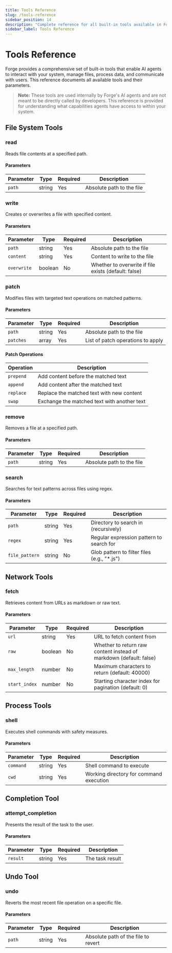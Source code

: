 ```yaml
---
title: Tools Reference
slug: /tools-reference
sidebar_position: 14
description: "Complete reference for all built-in tools available in Forge's AI agents"
sidebar_label: Tools Reference
---
```


# Tools Reference

Forge provides a comprehensive set of built-in tools that enable AI agents to interact with your system, manage files, process data, and communicate with users. This reference documents all available tools and their parameters.

> **Note:** These tools are used internally by Forge's AI agents and are not meant to be directly called by developers. This reference is provided for understanding what capabilities agents have access to within your system.

## File System Tools

### read

Reads file contents at a specified path.

#### Parameters

| Parameter | Type   | Required | Description               |
| --------- | ------ | -------- | ------------------------- |
| `path`    | string | Yes      | Absolute path to the file |

### write

Creates or overwrites a file with specified content.

#### Parameters

| Parameter   | Type    | Required | Description                                          |
| ----------- | ------- | -------- | ---------------------------------------------------- |
| `path`      | string  | Yes      | Absolute path to the file                            |
| `content`   | string  | Yes      | Content to write to the file                         |
| `overwrite` | boolean | No       | Whether to overwrite if file exists (default: false) |

### patch

Modifies files with targeted text operations on matched patterns.

#### Parameters

| Parameter | Type   | Required | Description                       |
| --------- | ------ | -------- | --------------------------------- |
| `path`    | string | Yes      | Absolute path to the file         |
| `patches` | array  | Yes      | List of patch operations to apply |

#### Patch Operations

| Operation | Description                                 |
| --------- | ------------------------------------------- |
| `prepend` | Add content before the matched text         |
| `append`  | Add content after the matched text          |
| `replace` | Replace the matched text with new content   |
| `swap`    | Exchange the matched text with another text |

### remove

Removes a file at a specified path.

#### Parameters

| Parameter | Type   | Required | Description               |
| --------- | ------ | -------- | ------------------------- |
| `path`    | string | Yes      | Absolute path to the file |

### search

Searches for text patterns across files using regex.

#### Parameters

| Parameter      | Type   | Required | Description                                  |
| -------------- | ------ | -------- | -------------------------------------------- |
| `path`         | string | Yes      | Directory to search in (recursively)         |
| `regex`        | string | Yes      | Regular expression pattern to search for     |
| `file_pattern` | string | No       | Glob pattern to filter files (e.g., "\*.js") |

## Network Tools

### fetch

Retrieves content from URLs as markdown or raw text.

#### Parameters

| Parameter     | Type    | Required | Description                                                        |
| ------------- | ------- | -------- | ------------------------------------------------------------------ |
| `url`         | string  | Yes      | URL to fetch content from                                          |
| `raw`         | boolean | No       | Whether to return raw content instead of markdown (default: false) |
| `max_length`  | number  | No       | Maximum characters to return (default: 40000)                      |
| `start_index` | number  | No       | Starting character index for pagination (default: 0)               |

## Process Tools

### shell

Executes shell commands with safety measures.

#### Parameters

| Parameter | Type   | Required | Description                             |
| --------- | ------ | -------- | --------------------------------------- |
| `command` | string | Yes      | Shell command to execute                |
| `cwd`     | string | Yes      | Working directory for command execution |

## Completion Tool

### attempt_completion

Presents the result of the task to the user.

#### Parameters

| Parameter | Type   | Required | Description        |
| --------- | ------ | -------- | ------------------ |
| `result`  | string | Yes      | The task result    |

## Undo Tool

### undo

Reverts the most recent file operation on a specific file.

#### Parameters

| Parameter | Type   | Required | Description                         |
| --------- | ------ | -------- | ----------------------------------- |
| `path`    | string | Yes      | Absolute path of the file to revert |
